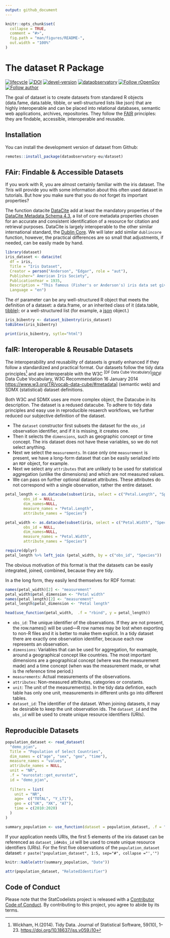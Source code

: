 ```yaml
---
output: github_document
---
```


<!-- README.md is generated from README.Rmd. Please edit that file -->

```r
knitr::opts_chunk$set(
  collapse = TRUE,
  comment = "#>",
  fig.path = "man/figures/README-",
  out.width = "100%"
)
```

# The dataset R Package

<!-- badges: start -->
[![lifecycle](https://lifecycle.r-lib.org/articles/figures/lifecycle-experimental.svg)](https://lifecycle.r-lib.org/articles/stages.html#experimental)
[![DOI](https://zenodo.org/badge/DOI/10.5281/zenodo.6703765.svg)](https://doi.org/10.5281/zenodo.6703765)
[![devel-version](https://img.shields.io/badge/devel%20version-0.1.1-blue.svg)](https://github.com/antaldaniel/dataset)
[![dataobservatory](https://img.shields.io/badge/ecosystem-dataobservatory.eu-3EA135.svg)](https://dataobservatory.eu/)
[![Follow rOpenGov](https://img.shields.io/twitter/follow/ropengov.svg?style=social)](https://twitter.com/intent/follow?screen_name=ropengov) 
[![Follow author](https://img.shields.io/twitter/follow/digitalmusicobs.svg?style=social)](https://twitter.com/intent/follow?screen_name=digitalmusicobs)
<!-- badges: end -->

The goal of dataset is to create datasets from standared R objects (data.fame, data.table, tibble, or well-structured lists like json) that are highly interoperable and can be placed into relational databases, semantic web applications, archives, repositories.  They follow the [FAIR](https://www.go-fair.org/fair-principles/) principles: they are findable, accessible, interoperable and reusable. 

## Installation

You can install the development version of dataset from Github:

``` r
remotes::install_package(dataobservatory-eu/dataset)
```
## FAir: Findable & Accessible Datasets

If you work with R, you are almost certainly familiar with the iris dataset.  The *?iris* will provide you with some information about this often used dataset in tutorials. But how you make sure that you do not forget its important properties?

The function datacite [DataCite](https://datacite.org/) add at least the mandatory properties of the [DataCite Metadata Schema 4.3](https://schema.datacite.org/), a list of core metadata properties chosen for an accurate and consistent identification of a resource for citation and retrieval purposes. DataCite is largely interoperable to the other similar international standard, the [Dublin Core](https://www.dublincore.org/).  We will later add similar `dublincore` function, however, the practical differences are so small that adjustments, if needed, can be easily made by hand.

```r
library(dataset)
iris_dataset <- datacite(
  df = iris,
  Title = "Iris Dataset",
  Creator = person("Anderson", "Edgar", role = "aut"),
  Publisher=" American Iris Society",
  PublicationYear = 1935,
  Description = "This famous (Fisher's or Anderson's) iris data set gives the measurements in centimeters of the variables sepal length and width and petal length and width, respectively, for 50 flowers from each of 3 species of iris. The species are Iris setosa, versicolor, and virginica.",
  Language = "en")
```

The `df` parameter can be any well-structured R object that meets the definition of a dataset: a data.frame, or an inherited class of it (data.table, [tibble](https://tibble.tidyverse.org/)); or a well-structured list (for example, a [json](https://arxiv.org/abs/1403.2805) object.)

```r
iris_bibentry <- dataset_bibentry(iris_dataset)
toBibtex(iris_bibentry)
```
```r
print(iris_bibentry, sytle="html")
```


## faIR: Interoperable & Reusable Datasets

The interoperability and reusability of datasets is greatly enhanced if they follow a standardized and practical format.  Our datasets follow the tidy data principles^[Wickham, H.(2014). Tidy Data. Journal of Statistical Software, 59(10), 1–23. <https://doi.org/10.18637/jss.v059.i10>] and are interoperable with the W3C ^[DF Data Cube Vocabulary]^[RDF Data Cube Vocabulary, W3C Recommendation 16 January 2014  <https://www.w3.org/TR/vocab-data-cube/#metadata>] (semantic web) and SDMX (statistical) dataset definitions.

Both W3C and SDMX uses are more complex object, the Datacube in its description. The dataset is a redused datacube. To adhere to tidy data principles and easy use in reproducible resaerch workflows, we further reduced our subjective definition of the dataset. 

- The `dataset` constructor first subsets the dataset for the `obs_id` observation identifier, and if it is missing, it creates one.
- Then it selects the `dimensions`, such as geographic concept or time concept. The iris dataset does not have these variables, so we do not select anything.
- Next we select the `measurements`.  In case only one `measurement` is present, we have a long-form dataset that can be easily serialized into an `RDF` object, for example. 
- Next we select any `attributes` that are unlikely to be used for statistical aggregation (unlike the dimensions) and which are not measured values. 
- We can pass on further optional dataset attributes. These attributes do not correspond with a single observation, rather the entire dataset.

```r
petal_length <- as.datacube(subset(iris, select = c("Petal.Length", "Species")), 
        obs_id = NULL, 
        dim_names=NULL, 
        measure_names = "Petal.Length", 
        attribute_names = "Species")

petal_width <- as.datacube(subset(iris, select = c("Petal.Width", "Species")), 
        obs_id = NULL, 
        dim_names=NULL, 
        measure_names = "Petal.Width", 
        attribute_names = "Species")

require(dplyr)
petal_length %>% left_join (petal_width, by = c("obs_id", "Species"))
```
The obvious motivation of this format is that the datasets can be easily integrated, joined, combined, because they are tidy.

In a the long form, they easily lend themselves for RDF format:

```r
names(petal_width)[2] <- "measurement"
petal_width$petal_dimension <- "Petal width"
names(petal_length)[2] <- "measurement"
petal_length$petal_dimension <- "Petal length"

head(use_function(petal_width,  .f = "rbind", y = petal_length))

```


- `obs_id`: The unique identifier of the observations. If they are not present, the row.names() will be used---R row names may be lost when exporting to non-R files and it is better to make them explicit. In a tidy dataset there are exactly one observation identifier, because each row represents an observation.
- `dimensions`: Variables that can be used for aggregation, for examaple, around a geographical concept like countries. The most important dimensions are a geographical concept (where was the measurement made) and a time concept (when was the measurement made, or what is the reference time period.)
- `measurements`: Actual measurements of the observations.
- `attributes`: Non-measured attributes, categories or constants.
- `unit`: The unit of the measurement(s). In the tidy data defintion, each table has only one unit, measurements in different units go into different tables.
- `dataset_id`:  The identifier of the dataset. When joining datasets, it may be desirable to keep the unit observation ids. The `dataset_id` and the `obs_id` will be used to create unique resource identifiers (URIs). 


## Reproducible Datasets

```r
population_dataset <- read_dataset(
  "demo_pjan", 
  Title = "Population of Select Countries",
  dim_names = c("age", "sex", "geo", "time"), 
  measure_names = "values", 
  attribute_names = NULL,
  unit = "NR",
  .f = "eurostat::get_eurostat",
  id = "demo_pjan",
  
  filters = list(
    unit = "NR",
    age=  c("TOTAL", "Y_LT1"), 
    geo = c("UK", "XK", "AT"), 
    time = c(2010:2020)
  )
)

summary_population <- use_function(dataset = population_dataset, .f = "summary")
```

If your application needs URIs, the first 5 elements of the iris dataset can be referenced as `dataset_id#obs_id` will be used to create unique resource identifiers (URIs). For the first five observations of the `population_dataset` dataset: `r paste("population_dataset", 1:5, sep="#", collapse ="','")`

```r
knitr::kable(attr(summary_population, "Date"))
```

```r
attr(population_dataset, "RelatedIdentifier")
```


## Code of Conduct

Please note that the StatCodelists project is released with a [Contributor Code of Conduct](https://contributor-covenant.org/version/2/1/CODE_OF_CONDUCT.html). By contributing to this project, you agree to abide by its terms.
